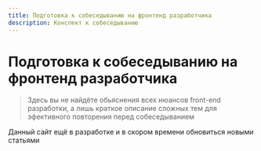 ```yaml
---
title: Подготовка к собеседыванию на фронтенд разработчика
description: Конспект к собеседыванию
---
```

# Подготовка к собеседыванию на фронтенд разработчика

> Здесь вы не найдёте обьяснения всех нюансов front-end разработки, а лишь краткое описание сложных тем для эфективного повторения перед собеседыванием

Данный сайт ещё в разработке и в скором времени обновиться новыми статьями